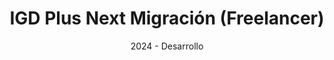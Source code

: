 ---
title: "IGD Plus Next Migración (Freelancer)"
date: "2024 - Desarrollo"
done: false
type: "FullStack"
short_description: "Este proyecto es un producto que estoy desarrollando de manera independiente, con la intención de ofrecerlo a la empresa en la que trabajé anteriormente."
description: "Consiste en una migración del software MVP que están próximos a lanzar, incorporando mejoras significativas en rendimiento, experiencia de usuario (UI/UX) y seguridad."
technologies: ["Next", "Typescript", "Docker"]
coverUrl: "https://raw.githubusercontent.com/JuanZuniga79/projects-docs/refs/heads/main/igd-plus/1.png"
---